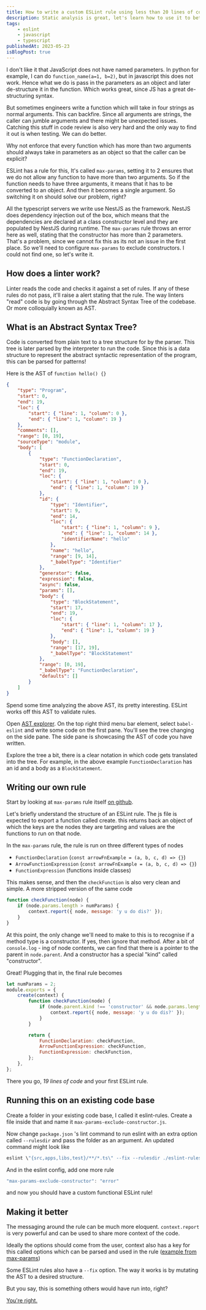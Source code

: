 ```yaml
---
title: How to write a custom ESLint rule using less than 20 lines of code
description: Static analysis is great, let's learn how to use it to better our code-bases
tags:
    - eslint
    - javascript
    - typescript
publishedAt: 2023-05-23
isBlogPost: true
---
```


I don't like it that JavaScript does not have named parameters. In python for example, I can do `function_name(a=1, b=2)`, but in javascript this does not work. Hence what we do is pass in the parameters as an object and later de-structure it in the function. Which works great, since JS has a great de-structuring syntax.

But sometimes engineers write a function which will take in four strings as normal arguments. This can backfire. Since all arguments are strings, the caller can jumble arguments and there might be unexpected issues. Catching this stuff in code review is also very hard and the only way to find it out is when testing. We can do better.

Why not enforce that every function which has more than two arguments should always take in parameters as an object so that the caller can be explicit?

ESLint has a rule for this, It's called `max-params`, setting it to 2 ensures that we do not allow any function to have more than two arguments. So if the function needs to have three arguments, it means that it has to be converted to an object. And then it becomes a single argument. So switching it on should solve our problem, right?

All the typescript servers we write use NestJS as the framework. NestJS does dependency injection out of the box, which means that the dependencies are declared at a class constructor level and they are populated by NestJS during runtime. The `max-params` rule throws an error here as well, stating that the constructor has more than 2 parameters. That's a problem, since we cannot fix this as its not an issue in the first place. So we'll need to configure `max-params` to exclude constructors. I could not find one, so let's write it.

## How does a linter work?

Linter reads the code and checks it against a set of rules. If any of these rules do not pass, it'll raise a alert stating that the rule. The way linters "read" code is by going through the Abstract Syntax Tree of the codebase. Or more colloquially known as AST.

## What is an Abstract Syntax Tree?

Code is converted from plain text to a tree structure for by the parser. This tree is later parsed by the interpreter to run the code. Since this is a data structure to represent the abstract syntactic representation of the program, this can be parsed for patterns!

Here is the AST of `function hello() {}`

```json
{
	"type": "Program",
	"start": 0,
	"end": 19,
	"loc": {
		"start": { "line": 1, "column": 0 },
		"end": { "line": 1, "column": 19 }
	},
	"comments": [],
	"range": [0, 19],
	"sourceType": "module",
	"body": [
		{
			"type": "FunctionDeclaration",
			"start": 0,
			"end": 19,
			"loc": {
				"start": { "line": 1, "column": 0 },
				"end": { "line": 1, "column": 19 }
			},
			"id": {
				"type": "Identifier",
				"start": 9,
				"end": 14,
				"loc": {
					"start": { "line": 1, "column": 9 },
					"end": { "line": 1, "column": 14 },
					"identifierName": "hello"
				},
				"name": "hello",
				"range": [9, 14],
				"_babelType": "Identifier"
			},
			"generator": false,
			"expression": false,
			"async": false,
			"params": [],
			"body": {
				"type": "BlockStatement",
				"start": 17,
				"end": 19,
				"loc": {
					"start": { "line": 1, "column": 17 },
					"end": { "line": 1, "column": 19 }
				},
				"body": [],
				"range": [17, 19],
				"_babelType": "BlockStatement"
			},
			"range": [0, 19],
			"_babelType": "FunctionDeclaration",
			"defaults": []
		}
	]
}
```

Spend some time analyzing the above AST, its pretty interesting. ESLint works off this AST to validate rules.

Open [AST explorer](https://astexplorer.net/). On the top right third menu bar element, select `babel-eslint` and write some code on the first pane. You'll see the tree changing on the side pane. The side pane is showcasing the AST of code you have written.

Explore the tree a bit, there is a clear notation in which code gets translated into the tree. For example, in the above example `FunctionDeclaration` has an id and a body as a `BlockStatement`.

## Writing our own rule

Start by looking at `max-params` rule itself [on github](https://github.com/eslint/eslint/blob/main/lib/rules/max-params.js).

Let's briefly understand the structure of an ESLint rule. The js file is expected to export a function called create. this returns back an object of which the keys are the nodes they are targeting and values are the functions to run on that node.

In the `max-params` rule, the rule is run on three different types of nodes

-   `FunctionDeclaration` (`const arrowFnExample = (a, b, c, d) => {}`)
-   `ArrowFunctionExpression` (`const arrowFnExample = (a, b, c, d) => {}`)
-   `FunctionExpression` (functions inside classes)

This makes sense, and then the `checkFunction` is also very clean and simple. A more stripped version of the same code

```javascript
function checkFunction(node) {
	if (node.params.length > numParams) {
		context.report({ node, message: 'y u do dis?' });
	}
}
```

At this point, the only change we'll need to make to this is to recognise if a method type is a constructor. If yes, then ignore that method. After a bit of `console.log` - ing of node contents, we can find that there is a pointer to the parent in `node.parent`. And a constructor has a special "kind" called "constructor".

Great! Plugging that in, the final rule becomes

```javascript
let numParams = 2;
module.exports = {
	create(context) {
		function checkFunction(node) {
			if (node.parent.kind !== 'constructor' && node.params.length > numParams) {
				context.report({ node, message: 'y u do dis?' });
			}
		}

		return {
			FunctionDeclaration: checkFunction,
			ArrowFunctionExpression: checkFunction,
			FunctionExpression: checkFunction,
		};
	},
};
```

There you go, _19 lines of code_ and your first ESLint rule.

## Running this on an existing code base

Create a folder in your existing code base, I called it eslint-rules. Create a file inside that and name it `max-params-exclude-constructor.js`.

Now change `package.json` 's lint command to run eslint with an extra option called `--rulesdir` and pass the folder as an argument. An updated command might look like

```javascript
eslint \"{src,apps,libs,test}/**/*.ts\" --fix --rulesdir ./eslint-rules
```

And in the eslint config, add one more rule

```javascript
"max-params-exclude-constructor": "error"
```

and now you should have a custom functional ESLint rule!

## Making it better

The messaging around the rule can be much more eloquent. `context.report` is very powerful and can be used to share more context of the code.

Ideally the options should come from the user, context also has a key for this called options which can be parsed and used in the rule ([example from max-params](https://github.com/eslint/eslint/blob/c4fad173c7149dbcd25695c19c68663102b9ec6b/lib/rules/max-params.js#L61-L72))

Some ESLint rules also have a `--fix` option. The way it works is by mutating the AST to a desired structure.

But you say, this is something others would have run into, right?

[You're right.](https://www.npmjs.com/package/eslint-plugin-max-params-no-constructor)
